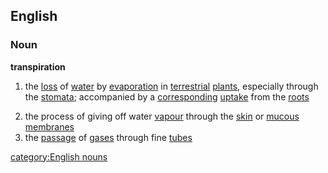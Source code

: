 ==English==
===Noun===
{{wikipedia}}
'''transpiration'''
#{{biology}} the [[loss]] of [[water]] by [[evaporation]] in [[terrestrial]] [[plant]]s, especially through the [[stomata]]; accompanied by a [[corresponding]] [[uptake]] from the [[root]]s
#the process of giving off water [[vapour]] through the [[skin]] or [[mucous membrane]]s
#the [[passage]] of [[gas]]es through fine [[tube]]s
[[category:English nouns]]